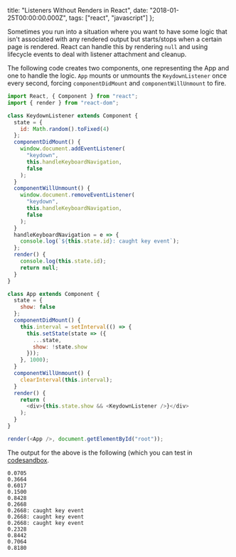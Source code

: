   title: "Listeners Without Renders in React",
  date: "2018-01-25T00:00:00.000Z",
  tags: ["react", "javascript"]
};

Sometimes you run into a situation where you want to have
some logic that isn't associated with any rendered output
but starts/stops when a certain page is rendered. React can
handle this by rendering `null` and using lifecycle events
to deal with listener attachment and cleanup.

The following code creates two components, one representing
the App and one to handle the logic. `App` mounts or
unmounts the `KeydownListener` once every second, forcing
`componentDidMount` and `componentWillUnmount` to fire.

```javascript
import React, { Component } from "react";
import { render } from "react-dom";

class KeydownListener extends Component {
  state = {
    id: Math.random().toFixed(4)
  };
  componentDidMount() {
    window.document.addEventListener(
      "keydown",
      this.handleKeyboardNavigation,
      false
    );
  }
  componentWillUnmount() {
    window.document.removeEventListener(
      "keydown",
      this.handleKeyboardNavigation,
      false
    );
  }
  handleKeyboardNavigation = e => {
    console.log(`${this.state.id}: caught key event`);
  };
  render() {
    console.log(this.state.id);
    return null;
  }
}

class App extends Component {
  state = {
    show: false
  };
  componentDidMount() {
    this.interval = setInterval(() => {
      this.setState(state => ({
        ...state,
        show: !state.show
      }));
    }, 1000);
  }
  componentWillUnmount() {
    clearInterval(this.interval);
  }
  render() {
    return (
      <div>{this.state.show && <KeydownListener />}</div>
    );
  }
}

render(<App />, document.getElementById("root"));
```

The output for the above is the following (which you can
test in [codesandbox](https://codesandbox.io/s/yjz3lpmklx).

```
0.0705
0.3664
0.6017
0.1500
0.8428
0.2668
0.2668: caught key event
0.2668: caught key event
0.2668: caught key event
0.2328
0.8442
0.7064
0.8180
```
